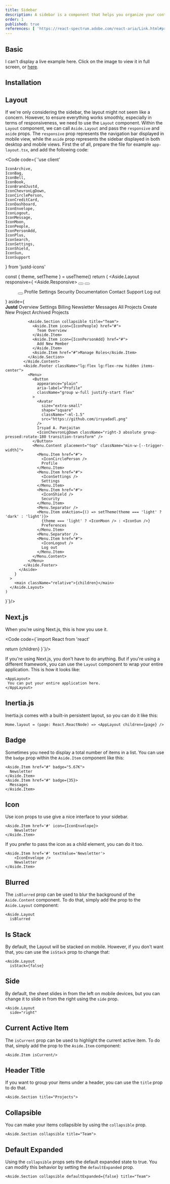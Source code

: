 ```yaml
---
title: Sidebar
description: A sidebar is a component that helps you organize your content and navigation.
order: 1
published: true
references: [ 'https://react-spectrum.adobe.com/react-aria/Link.html#props', 'https://react-spectrum.adobe.com/react-aria/Disclosure.html#props' ]
---
```


## Basic

I can't display a live example here. Click on the image to view it in full screen, or <a href='/blocks/sidebar/sidebar-01' target='_blank'>here</a>.
<Block component='navbar/navbar-01'/>

## Installation

<Install component='aside' />

## Layout

If we're only considering the sidebar, the layout might not seem like a concern. However, to ensure everything works smoothly, especially in terms of responsiveness, we need to use the `Layout` component. Within the `Layout` component, we can call `Aside.Layout` and pass the `responsive` and `aside` props. The `responsive` prop represents the navigation bar displayed in mobile view, while the `aside` prop represents the sidebar displayed in both desktop and mobile views.
First the of all, prepare the file for example `app-layout.tsx`, and add the following code:

<Code code={`'use client'


    IconArchive,
    IconBag,
    IconBell,
    IconBook,
    IconBrandJustd,
    IconChevronLgDown,
    IconCirclePerson,
    IconCreditCard,
    IconDashboard,
    IconEnvelope,
    IconLogout,
    IconMessage,
    IconMoon,
    IconPeople,
    IconPersonAdd,
    IconPlus,
    IconSearch,
    IconSettings,
    IconShield,
    IconSun,
    IconSupport
} from 'justd-icons'


const { theme, setTheme } = useTheme()
return (
<Aside.Layout
responsive={
<Aside.Responsive>
<Button aria-label="Inbox" appearance="plain" shape="circle" size="square-petite">
<IconBell />
</Button>
<Button aria-label="Search" appearance="plain" shape="circle" size="square-petite">
<IconSearch />
</Button>
<ThemeSwitcher shape="circle" appearance="plain" />
<Menu>
<Button
                appearance="plain"
                size="square-petite"
                shape="circle"
                aria-label="Profile"
                className="group"
              >
<Avatar size="medium" src="https://github.com/irsyadadl.png" />
</Button>
<Menu.Content placement="top" className="min-w-[--trigger-width]">
<Menu.Item href="#">
<IconCirclePerson />
Profile
</Menu.Item>
<Menu.Item href="#">
<IconSettings />
Settings
</Menu.Item>
<Menu.Item href="#">
<IconShield />
Security
</Menu.Item>
<Menu.Separator />
<Menu.Item href="#">
<IconBook />
Documentation
</Menu.Item>
<Menu.Item href="#">
<IconSupport />
Contact Support
</Menu.Item>
<Menu.Separator />
<Menu.Item href="#">
<IconLogout />
Log out
</Menu.Item>
</Menu.Content>
</Menu>
</Aside.Responsive>
}
aside={
<Aside>
<Aside.Header>
<Link
                className="flex items-center gap-x-2"
                href="https://getjustd.com/docs/components/layouts/aside"
              >
<IconBrandJustd />
<strong>Justd</strong>
</Link>
</Aside.Header>
<Aside.Content>
<Aside.Section>
<Aside.Item isCurrent icon={IconDashboard} href="#">
Overview
</Aside.Item>
<Aside.Item icon={IconSettings} href="#">
Settings
</Aside.Item>
<Aside.Item icon={IconCreditCard} href="#">
Billing
</Aside.Item>
<Aside.Item icon={IconEnvelope} href="#" badge="49.67K">
Newsletter
</Aside.Item>
<Aside.Item icon={IconMessage} href="#" badge={35}>
Messages
</Aside.Item>
</Aside.Section>
<Aside.Section title="Projects">
<Aside.Item icon={IconBag} href="#">
All Projects
</Aside.Item>
<Aside.Item icon={IconPlus} href="#">
Create New Project
</Aside.Item>
<Aside.Item icon={IconArchive} href="#">
Archived Projects
</Aside.Item>
</Aside.Section>

              <Aside.Section collapsible title="Team">
                <Aside.Item icon={IconPeople} href="#">
                  Team Overview
                </Aside.Item>
                <Aside.Item icon={IconPersonAdd} href="#">
                  Add New Member
                </Aside.Item>
                <Aside.Item href="#">Manage Roles</Aside.Item>
              </Aside.Section>
            </Aside.Content>
            <Aside.Footer className="lg:flex lg:flex-row hidden items-center">
              <Menu>
                <Button
                  appearance="plain"
                  aria-label="Profile"
                  className="group w-full justify-start flex"
                >
                  <Avatar
                    size="extra-small"
                    shape="square"
                    className="-ml-1.5"
                    src="https://github.com/irsyadadl.png"
                  />
                  Irsyad A. Panjaitan
                  <IconChevronLgDown className="right-3 absolute group-pressed:rotate-180 transition-transform" />
                </Button>
                <Menu.Content placement="top" className="min-w-[--trigger-width]">
                  <Menu.Item href="#">
                    <IconCirclePerson />
                    Profile
                  </Menu.Item>
                  <Menu.Item href="#">
                    <IconSettings />
                    Settings
                  </Menu.Item>
                  <Menu.Item href="#">
                    <IconShield />
                    Security
                  </Menu.Item>
                  <Menu.Separator />
                  <Menu.Item onAction={() => setTheme(theme === 'light' ? 'dark' : 'light')}>
                    {theme === 'light' ? <IconMoon /> : <IconSun />}
                    Preferences
                  </Menu.Item>
                  <Menu.Separator />
                  <Menu.Item href="#">
                    <IconLogout />
                    Log out
                  </Menu.Item>
                </Menu.Content>
              </Menu>
            </Aside.Footer>
          </Aside>
        }
      >
        <main className="relative">{children}</main>
      </Aside.Layout>
    )

}`}/>

## Next.js

When you're using Next.js, this is how you use it.

<Code code={`import React from 'react'

  return <AppLayout>{children}</AppLayout>
}`}/>

If you're using Next.js, you don't have to do anything. But if you're using a different framework, you can use the `Layout` component to wrap your entire application. This is how it looks like:

```
<AppLayout>
 You can put your entire application here.
</AppLayout>
```

## Inertia.js

Inertia.js comes with a built-in persistent layout, so you can do it like this:

```
Home.layout = (page: React.ReactNode) => <AppLayout children={page} />
```

## Badge

Sometimes you need to display a total number of items in a list. You can use the `badge` prop within the `Aside.Item` component like this:

```tsx
<Aside.Item href="#" badge="5.67K">
  Newsletter
</Aside.Item>
<Aside.Item href="#" badge={35}>
  Messages
</Aside.Item>
```

## Icon

Use icon props to use give a nice interface to your sidebar.

```tsx
<Aside.Item href='#' icon={IconEnvelope}>
    Newsletter
</Aside.Item>
```

If you prefer to pass the icon as a child element, you can do it too.

```tsx
<Aside.Item href='#' textValue='Newsletter'>
    <IconEnvelope />
    Newsletter
</Aside.Item>
```

## Blurred

The `isBlurred` prop can be used to blur the background of the `Aside.Content` component. To do that, simply add the prop to the `Aside.Layout` component:

```
<Aside.Layout
  isBlurred
```

## Is Stack

By default, the Layout will be stacked on mobile. However, if you don't want that, you can use the `isStack` prop to change that:

```
<Aside.Layout
  isStack={false}
```

## Side

By default, the sheet slides in from the left on mobile devices, but you can change it to slide in from the right using the `side` prop.

```
<Aside.Layout
  side="right"
```

## Current Active Item

The `isCurrent` prop can be used to highlight the current active item. To do that, simply add the prop to the `Aside.Item` component:

```
<Aside.Item isCurrent/>
```

## Header Title

If you want to group your items under a header, you can use the `title` prop to do that.

```
<Aside.Section title="Projects">
```

## Collapsible

You can make your items collapsible by using the `collapsible` prop.

```
<Aside.Section collapsible title="Team">
```

## Default Expanded

Using the `collapsible` props sets the default expanded state to true. You can modify this behavior by setting the `defaultExpanded` prop.

```
<Aside.Section collapsible defaultExpanded={false} title="Team">
```
